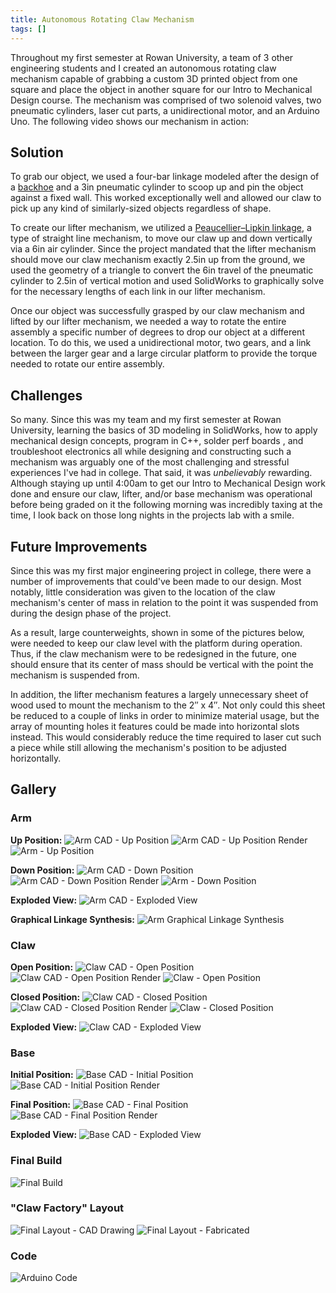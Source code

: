 ```yaml
---
title: Autonomous Rotating Claw Mechanism
tags: []
---
```


Throughout my first semester at Rowan University, a team of 3 other engineering students and I created an autonomous
rotating claw mechanism capable of grabbing a custom 3D printed object from one square and place the object in another square for our Intro to Mechanical Design course. The mechanism was comprised of two solenoid valves, two pneumatic cylinders, laser cut parts, a unidirectional motor, and an Arduino Uno. The following video shows our mechanism in action:

## Solution
To grab our object, we used a four-bar linkage modeled after the design of a [backhoe](https://web.archive.org/web/20220426234856/http://www-user.rhrk.uni-kl.de/~groll/bucket_kinematic3.png) and a 3in pneumatic cylinder to scoop up and pin the object against a fixed wall. This worked exceptionally well and allowed our claw to pick up any kind of similarly-sized objects regardless of shape.

To create our lifter mechanism, we utilized a [Peaucellier–Lipkin linkage](https://web.archive.org/web/20220426234856/https://en.wikipedia.org/wiki/Peaucellier%E2%80%93Lipkin_linkage), a type of straight line mechanism, to move our claw up and down vertically via a 6in air cylinder. Since the project mandated that the lifter mechanism should move our claw mechanism exactly 2.5in up from the ground, we used the geometry of a triangle to convert the 6in travel of the pneumatic cylinder to 2.5in of vertical motion and used SolidWorks to graphically solve for the necessary lengths of each link in our lifter mechanism.

Once our object was successfully grasped by our claw mechanism and lifted by our lifter mechanism, we needed a way to rotate the entire assembly a specific number of degrees to drop our object at a different location. To do this, we used a unidirectional motor, two gears, and a link between the larger gear and a large circular platform to provide the torque needed to rotate our entire assembly.

## Challenges
So many. Since this was my team and my first semester at Rowan University, learning the basics of 3D modeling in SolidWorks, how to apply mechanical design concepts, program in C++, solder perf boards , and troubleshoot electronics all while designing and constructing such a mechanism was arguably one of the most challenging and stressful experiences I've had in college. That said, it was _unbelievably_ rewarding. Although staying up until 4:00am to get our Intro to Mechanical Design work done and ensure our claw, lifter, and/or base mechanism was operational before being graded on it the following morning was incredibly taxing at the time, I look back on those long nights in the projects lab with a smile.

## Future Improvements
Since this was my first major engineering project in college, there were a number of improvements that could've been made to our design. Most notably, little consideration was given to the location of the claw mechanism's center of mass in relation to the point it was suspended from during the design phase of the project.

As a result, large counterweights, shown in some of the pictures below, were needed to keep our claw level with the
platform during operation. Thus, if the claw mechanism were to be redesigned in the future, one should ensure that its center of mass should be vertical with the point the mechanism is suspended from.

In addition, the lifter mechanism features a largely unnecessary sheet of wood used to mount the mechanism to the 2″ x 4″. Not only could this sheet be reduced to a couple of links in order to minimize material usage, but the array of mounting holes it features could be made into horizontal slots instead. This would considerably reduce the time required to laser cut such a piece while still allowing the mechanism's position to be adjusted horizontally.

## Gallery

### Arm

**Up Position:**
![Arm CAD - Up Position](autonomous-rotating-claw-mechanism-arm-cad-up-position.PNG)
![Arm CAD - Up Position Render](autonomous-rotating-claw-mechanism-arm-render-up-position.PNG)
![Arm - Up Position](autonomous-rotating-claw-mechanism-arm-up-position.PNG)

**Down Position:**
![Arm CAD - Down Position](autonomous-rotating-claw-mechanism-arm-cad-down-position.PNG)
![Arm CAD - Down Position Render](autonomous-rotating-claw-mechanism-arm-render-down-position.PNG)
![Arm - Down Position](autonomous-rotating-claw-mechanism-arm-down-position.PNG)

**Exploded View:**
![Arm CAD - Exploded View](autonomous-rotating-claw-mechanism-arm-cad-exploded-view.PNG)

**Graphical Linkage Synthesis:**
![Arm Graphical Linkage Synthesis](autonomous-rotating-claw-mechanism-arm-cad-graphical-linkage-synthesis.PNG)

### Claw
**Open Position:**
![Claw CAD - Open Position](autonomous-rotating-claw-mechanism-claw-cad-open.PNG)
![Claw CAD - Open Position Render](autonomous-rotating-claw-mechanism-claw-render-open.PNG)
![Claw - Open Position](autonomous-rotating-claw-mechanism-claw-open.PNG)

**Closed Position:**
![Claw CAD - Closed Position](autonomous-rotating-claw-mechanism-claw-cad-closed.PNG)
![Claw CAD - Closed Position Render](autonomous-rotating-claw-mechanism-claw-render-closed.PNG)
![Claw - Closed Position](autonomous-rotating-claw-mechanism-claw-closed.PNG)

**Exploded View:**
![Claw CAD - Exploded View](autonomous-rotating-claw-mechanism-claw-cad-exploded-view.PNG)

### Base
**Initial Position:**
![Base CAD - Initial Position](autonomous-rotating-claw-mechanism-base-cad-initial-position.PNG)
![Base CAD - Initial Position Render](autonomous-rotating-claw-mechanism-base-render-initial-position.png)

**Final Position:**
![Base CAD - Final Position](autonomous-rotating-claw-mechanism-base-cad-final-position.png)
![Base CAD - Final Position Render](autonomous-rotating-claw-mechanism-base-render-final-position.png)

**Exploded View:**
![Base CAD - Exploded View](autonomous-rotating-claw-mechanism-base-cad-exploded-view.png)

### Final Build
![Final Build](autonomous-rotating-claw-mechanism-final-build.PNG)

### "Claw Factory" Layout
![Final Layout - CAD Drawing](autonomous-rotating-claw-mechanism-base-layout-cad-drawing.png)
![Final Layout - Fabricated](autonomous-rotating-claw-mechanism-base-layout-fabricated.png)

### Code
![Arduino Code](autonomous-rotating-claw-mechanism-arduino-code.PNG)
